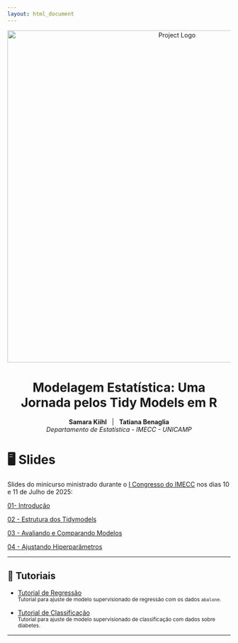```yaml
---
layout: html_document
---
```


<p align="center">
  <img src="logo-congressoIMECC_tp.png" alt="Project Logo" width="750"/>
</p>

<div style="margin-top: 40px;"></div>


<h1 align="center">
  Modelagem Estatística: Uma Jornada pelos Tidy Models em R
</h1>

<p align="center">
  <strong>Samara Kiihl</strong> &nbsp; | &nbsp; <strong>Tatiana Benaglia</strong><br/>
  <em> Departamento de Estatística - IMECC - UNICAMP</em>
</p>

<div style="margin-top: 40px;"></div>



# 🖥️ Slides

Slides do minicurso ministrado durante o [I Congresso do IMECC](https://congresso2025imecc.ime.unicamp.br) nos dias 10 e 11 de Julho de 2025:

[01- Introdução](https://drive.google.com/file/d/1vcyH3SrfQgFo2HH7c3L80kD6DBIOlEbt/view?usp=sharing)

[02 - Estrutura dos Tidymodels](https://drive.google.com/file/d/1_xAuNr-zDlBQjDr3yfReDXZ1l1sVMT7O/view?usp=sharing)

[03 - Avaliando e Comparando Modelos](https://drive.google.com/file/d/1fPX0dmKnDjXrYa-GXvYcyx-ByEMR2AeC/view?usp=sharing)

[04 - Ajustando Hiperparâmetros](https://drive.google.com/file/d/1cttI0cXDXcuqM-OXSif9WBrl6CrFZ170/view?usp=sharing)


---

## 📖 Tutoriais

- [Tutorial de Regressão](Tutorial_TidyModels_Regressao.html)
  <br><sub>Tutorial para ajuste de modelo supervisionado de regressão com os dados `abalone`.</sub>

- [Tutorial de Classificação](Tutorial_TidyModels_Classificacao.html)
  <br><sub>Tutorial para ajuste de modelo supervisionado de classificação com dados sobre diabetes.</sub>

---

